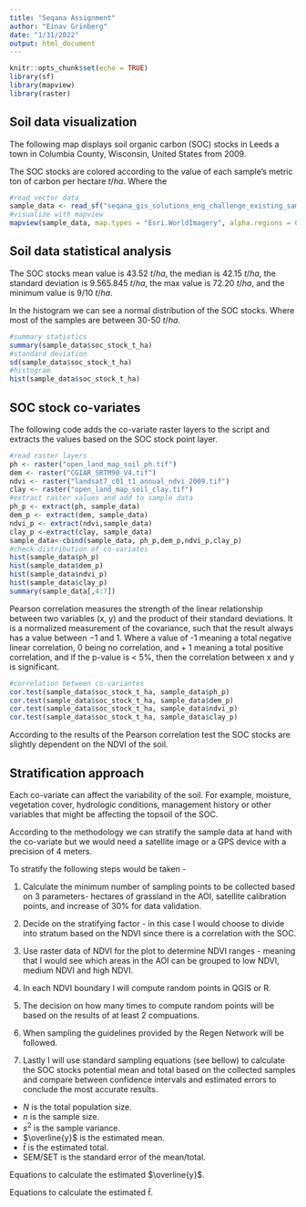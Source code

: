 ```yaml
---
title: "Seqana Assignment"
author: "Einav Grinberg"
date: "1/31/2022"
output: html_document
---
```


```r
knitr::opts_chunk$set(echo = TRUE)
library(sf)
library(mapview)
library(raster)
```

## Soil data visualization

The following map displays soil organic carbon (SOC) stocks in Leeds a town in Columbia County, Wisconsin, United States from 2009.

The SOC stocks are colored according to the value of each sample's metric ton of carbon per hectare $t/ha$. Where the  

```r
#read vector data
sample_data <- read_sf("seqana_gis_solutions_eng_challenge_existing_sample_data.gpkg")
#visualize with mapview
mapview(sample_data, map.types = "Esri.WorldImagery", alpha.regions = 0.5, zcol="soc_stock_t_ha")
```

## Soil data statistical analysis 

The SOC stocks mean value is 43.52 $t/ha$, the median is 42.15 $t/ha$, the standard deviation is 9.565.845 $t/ha$, the max value is 72.20 $t/ha$, and the minimum value is 9/10 $t/ha$.

In the histogram we can see a normal distribution of the SOC stocks. Where most of the samples are between 30-50 $t/ha$.

```r
#summary statistics
summary(sample_data$soc_stock_t_ha)
#standard deviation 
sd(sample_data$soc_stock_t_ha)
#histogram
hist(sample_data$soc_stock_t_ha)
```

## SOC stock co-variates

The following code adds the co-variate raster layers to the script and extracts the values based on the SOC stock point layer. 

```r
#read raster layers
ph <- raster("open_land_map_soil_ph.tif")
dem <- raster("CGIAR_SRTM90_V4.tif")
ndvi <- raster("landsat7_c01_t1_annual_ndvi_2009.tif")
clay <- raster("open_land_map_soil_clay.tif")
#extract raster values and add to sample data
ph_p <- extract(ph, sample_data)
dem_p <- extract(dem, sample_data)
ndvi_p <- extract(ndvi,sample_data)
clay_p <-extract(clay, sample_data)
sample_data<-cbind(sample_data, ph_p,dem_p,ndvi_p,clay_p)
#check distribution of co-variates
hist(sample_data$ph_p)
hist(sample_data$dem_p)
hist(sample_data$ndvi_p)
hist(sample_data$clay_p)
summary(sample_data[,4:7])
```

Pearson correlation measures the strength of the linear relationship between two variables (x, y) and the product of their standard deviations. It is a normalized measurement of the covariance, such that the result always has a value between −1 and 1. Where a value of -1 meaning a total negative linear correlation, 0 being no correlation, and + 1 meaning a total positive correlation, and if the p-value is < 5%, then the correlation between x and y is significant.

```r
#correlation between co-variantes
cor.test(sample_data$soc_stock_t_ha, sample_data$ph_p)
cor.test(sample_data$soc_stock_t_ha, sample_data$dem_p)
cor.test(sample_data$soc_stock_t_ha, sample_data$ndvi_p)
cor.test(sample_data$soc_stock_t_ha, sample_data$clay_p)
```

According to the results of the Pearson correlation test the SOC stocks are slightly dependent on the NDVI of the soil. 

## Stratification approach

Each co-variate can affect the variability of the soil. For example, moisture, vegetation cover, hydrologic conditions, management history or other variables that might be affecting the topsoil of the SOC.

According to the methodology we can stratify the sample data at hand with the co-variate but we would need a satellite image or a GPS device with a precision of 4 meters.

To stratify the following steps would be taken -

1. Calculate the minimum number of sampling points to be collected based on 3 parameters- hectares of grassland in the AOI, satellite calibration points, and increase of 30% for data validation.

2. Decide on the stratifying factor - in this case I would choose to divide into stratum based on the NDVI since there is a correlation with the SOC. 

3. Use raster data of NDVI for the plot to determine NDVI ranges - meaning that I would see which areas in the AOI can be grouped to low NDVI, medium NDVI and high NDVI. 

4. In each NDVI boundary I will compute random points in QGIS or R.

5. The decision on how many times to compute random points will be based on the results of at least 2 compuations. 

6. When sampling the guidelines provided by the Regen Network will be followed.

7. Lastly I will use standard sampling equations (see bellow) to calculate the SOC stocks potential mean and total based on the collected samples and compare between confidence intervals and estimated errors to conclude the most accurate results.

* $N$ is the total population size. 
* $n$ is the sample size. 
* $s^2$ is the sample variance.
* $\overline{y}$ is the estimated mean.
* $\hat{t}$ is the estimated total.
* SEM/SET is the standard error of the mean/total.

Equations to calculate the estimated $\overline{y}$. 

\begin{equation} 
  \hat{var}(\overline{y})= (\frac{N-n}{N})(\frac{s^2}{n}) 
\end{equation} 

\begin{equation} 
  SEM = \sqrt{\hat{var}(\overline{y})} 
\end{equation} 

Equations to calculate the estimated $\hat{t}$. 

\begin{equation} 
  \hat{t} = N{\overline{y}} 
\end{equation} 

\begin{equation} 
  \hat{var}(\hat{t})= N^2\hat{var}(\overline{y}) 
\end{equation} 

\begin{equation} 
  SET = \sqrt{\hat{var}(\hat{t})} 
\end{equation} 
